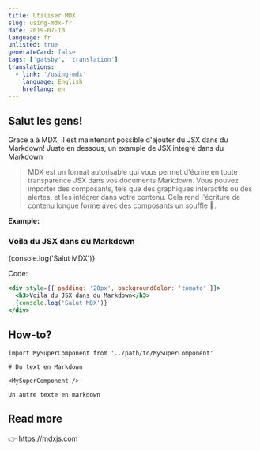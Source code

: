 ```yaml
---
title: Utiliser MDX
slug: using-mdx-fr
date: 2019-07-10
language: fr
unlisted: true
generateCard: false
tags: ['gatsby', 'translation']
translations:
  - link: '/using-mdx'
    language: English
    hreflang: en
---
```


## Salut les gens!

Grace a à MDX, il est maintenant possible d'ajouter du JSX dans du Markdown! Juste en dessous, un example de JSX intégré dans du Markdown <br />

> MDX est un format autorisable qui vous permet d'écrire en toute transparence JSX dans vos documents Markdown. Vous pouvez importer des composants, tels que des graphiques interactifs ou des alertes, et les intégrer dans votre contenu. Cela rend l'écriture de contenu longue forme avec des composants un souffle 🚀.


**Example:**

<div style={{ padding: '20px', backgroundColor: 'tomato' }}>
  <h3>Voila du JSX dans du Markdown</h3>
  {console.log('Salut MDX')}
</div>

Code:

```jsx
<div style={{ padding: '20px', backgroundColor: 'tomato' }}>
  <h3>Voila du JSX dans du Markdown</h3>
  {console.log('Salut MDX')}
</div>
```


## How-to?

```jsx{5}
import MySuperComponent from '../path/to/MySuperComponent'

# Du text en Markdown

<MySuperComponent />

Un autre texte en markdown
```

## Read more

👉 https://mdxjs.com